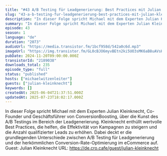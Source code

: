 ```yaml
---
title: "#43 A/B Testing für Leadgenerierung: Best Practices mit Julian Kleinknecht"
slug: "43-a-b-testing-fur-leadgenerierung-best-practices-mit-julian-kleinknecht"
description: "In dieser Folge spricht Michael mit dem Experten Julian Kleinknecht, Co-Founder und Geschäftsführer von ConversionBoosting, über die Kunst des A/B Testings im Bereich der Leadgenerierung. Kleinknecht enthüllt wertvolle Best Practices, die helfen, die Effektivität von Kampagnen zu steigern und die Anzahl qualifizierter Leads zu erhöhen. Dabei deckt er die grundlegenden Unterschiede zwischen A/B Testing für Leadgenerierung und der herkömmlichen Conversion-Rate-Optimierung im eCommerce auf. Guest: Julian Kleinknecht URL: https://de.cro.cafe/guest/julian-kleinknecht"
summary: "In dieser Folge spricht Michael mit dem Experten Julian Kleinknecht, Co-Founder und Geschäftsführer von ConversionBoosting, über die Kunst des A/B Testings im Bereich der Leadgenerierung. Kleinknecht enthüllt wertvolle Best Practices, die helfen, die Effektivität von Kampagnen zu steigern und die Anzahl qualifizierter Leads zu erhöhen. Dabei deckt er die grundlegenden Unterschiede zwischen A/B Testing für Leadgenerierung und der herkömmlichen Conversion-Rate-Optimierung im eCommerce auf. Guest: Julian Kleinknecht URL: https://de.cro.cafe/guest/julian-kleinknecht"
episode: 43
season: 1
language: "de"
duration: "2073"
audioUrl: "https://media.transistor.fm/1bcf958d/542a0c6d.mp3"
imageUrl: "https://img.transistor.fm/GL0cBJO6myvBEtn2ki5UO3sMK6aB8uAVsHy30NDbs4I/rs:fill:0:0:1/w:3000/h:3000/q:60/aHR0cHM6Ly9pbWct/dXBsb2FkLXByb2R1/Y3Rpb24udHJhbnNp/c3Rvci5mbS9hYzVk/NTlhMmFiNTY4OTc2/ZTExMGFmY2NiYmFj/OWI5Mi5qcGc.webp"
pubDate: 2024-11-20T09:00:00.000Z
transistorId: "2189038"
downloads_total: 235
episode_type: "full"
status: "published"
hosts: ["michaelwitzenleiter"]
guests: ["julian-kleinknecht"]
keywords: []
createdAt: 2025-06-04T21:37:51.000Z
updatedAt: 2025-07-23T18:02:17.000Z
---
```


In dieser Folge spricht Michael mit dem Experten Julian Kleinknecht, Co-Founder und Geschäftsführer von ConversionBoosting, über die Kunst des A/B Testings im Bereich der Leadgenerierung. Kleinknecht enthüllt wertvolle Best Practices, die helfen, die Effektivität von Kampagnen zu steigern und die Anzahl qualifizierter Leads zu erhöhen. Dabei deckt er die grundlegenden Unterschiede zwischen A/B Testing für Leadgenerierung und der herkömmlichen Conversion-Rate-Optimierung im eCommerce auf. Guest: Julian Kleinknecht URL: https://de.cro.cafe/guest/julian-kleinknecht
